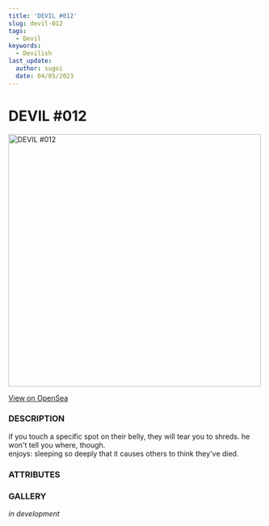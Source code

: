 ```yaml
---
title: 'DEVIL #012'
slug: devil-012
tags:
  - Devil
keywords:
  - Devilish
last_update:
  author: sugoi
  date: 04/05/2023
---
```



# DEVIL #012

<img src="https://nft-cdn.alchemy.com/eth-mainnet/6aea3d7ba80cf34f7537eed77d0e21ef" alt="DEVIL #012" width="500" />

[View on OpenSea](https://opensea.io/assets/ethereum/0x231EDa2D0E36E5254515B7625D1201f7b4617cf4/13)

### DESCRIPTION

if you touch a specific spot on their belly, they will tear you to shreds. he won't tell you where, though.  
enjoys: sleeping so deeply that it causes others to think they've died.

### ATTRIBUTES

<AttributeTag traitType="HUMANITY" value="HIGH" />
<AttributeTag traitType="NATURE" value="CARELESS" />
<AttributeTag traitType="TYPE" value="DEVIL" />
<AttributeTag traitType="SUBTYPE" value="IMP" />


### GALLERY

*in development*

